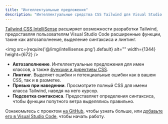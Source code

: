 ```yaml
---
title: "Интеллектуальные предложения"
description: "Интеллектуальные средства CSS Tailwind для Visual Studio Code."
---
```


[Tailwind CSS IntelliSense](https://marketplace.visualstudio.com/items?itemName=bradlc.vscode-tailwindcss) расширяет возможности разработки Tailwind, предоставляя пользователям Visual Studio Code расширенные функции, такие как автозаполнение, выделение синтаксиса и линтинг.

<img src={require('@/img/intellisense.png').default} alt="" width={1344} height={672} />

- **Автозаполнение**. Интеллектуальные предложения для имен классов, а также [функции и директивы CSS](/docs/functions-and-directives).
- **Линтинг**. Выделяет ошибки и потенциальные ошибки как в вашем CSS, так и в разметке.
- **Превью при наведении**. Просмотрите полный CSS для имени класса Tailwind, наведя на него курсор.
- **Подсветка синтаксиса**. Предоставляет определения синтаксиса, чтобы функции попутного ветра выделялись правильно.

Ознакомьтесь с проектом [на GitHub](https://github.com/tailwindcss/intellisense), чтобы узнать больше, или [добавьте его в Visual Studio Code](vscode:extension/bradlc.vscode-tailwindcss), чтобы начать работу.
